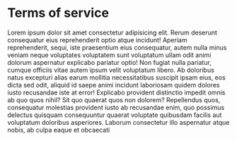 # Terms of service

Lorem ipsum dolor sit amet consectetur adipisicing elit. Rerum deserunt consequatur eius
reprehenderit optio atque incidunt! Aperiam reprehenderit, sequi, iste praesentium eius
consequatur, autem nulla minus veniam neque voluptates voluptatem sunt voluptatum ullam odit
animi dolorum aspernatur explicabo pariatur optio! Non fugiat nulla pariatur, cumque
officiis vitae autem ipsum velit voluptatum libero. Ab doloribus natus excepturi alias earum
mollitia necessitatibus suscipit ipsam eius, eos dicta sed odit, aliquid id saepe animi
incidunt laboriosam quidem dolores iusto recusandae iste at error! Explicabo provident
distinctio impedit omnis ab quo quos nihil? Sit quo quaerat quos non dolorem? Repellendus
quos, consequatur molestias provident iusto ab recusandae enim, quo possimus delectus
quisquam consequuntur quaerat voluptate quibusdam facilis aut voluptatum doloribus
asperiores. Laborum consectetur illo aspernatur atque nobis, ab culpa eaque et obcaecati
